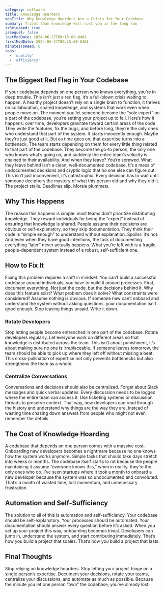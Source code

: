 ```yaml
---
category: software
title: Knowledge Hoarders
seoTitle: Why Knowledge Hoarders Are a Crisis for Your Codebase
summary: Tribal team knowledge will cost you in the long run
isReleased: true
isSequel: false
lastModDate: 2024-06-27T09:15:00-0401
firstModDate: 2024-06-27T09:15:00-0401
minutesToRead: 6
tags:
  - 'quality'
  - 'efficiency'
---
```


<H2>The Biggest Red Flag in Your Codebase</H2>

<C>
If your codebase depends on one person who knows everything, you’re in deep trouble. This isn’t just a red flag, it’s a full-blown crisis waiting to happen. A healthy project doesn’t rely on a single brain to function, it thrives on collaboration, shared knowledge, and systems that work even when people move on. The moment you let someone become the “sole expert” on a part of the codebase, you’re setting your project up to fail.
</C>

<C>
Here’s how it happens: over time, developers gravitate toward certain areas of the code. They write the features, fix the bugs, and before long, they’re the only ones who understand that part of the system. It starts innocently enough. Maybe they’re just good at it. But as time goes on, that expertise turns into a bottleneck. The team starts depending on them for every little thing related to that part of the codebase. They become the go-to person, the only one who knows what’s going on, and suddenly the entire team’s velocity is chained to their availability.
</C>

<C>
And when they leave? You’re screwed. What they leave behind isn’t a clean, well-documented codebase. It’s a mess of undocumented decisions and cryptic logic that no one else can figure out. This isn’t just inconvenient, it’s catastrophic. Every decision has to wait until someone deciphers the mystery of what this person did and why they did it. The project stalls. Deadlines slip. Morale plummets.
</C>

<H2>Why This Happens</H2>

<C>
The reason this happens is simple: most teams don’t prioritize distributing knowledge. They reward individuals for being the “expert” instead of ensuring that knowledge is shared. People assume their decisions are obvious or self-explanatory, so they skip documentation. They think their code is “simple enough” to understand without explanation. Spoiler: it’s not. And even when they have good intentions, the task of documenting everything “later” never actually happens. What you’re left with is a fragile, people-dependent system instead of a robust, self-sufficient one.
</C>

<H2>How to Fix It</H2>

<C>
Fixing this problem requires a shift in mindset. You can’t build a successful codebase around individuals, you have to build it around processes. First, document everything. Not just the code, but the decisions behind it. Why does this feature exist? What problem does it solve? What constraints were considered? Assume nothing is obvious. If someone new can’t onboard and understand the system without asking questions, your documentation isn’t good enough. Stop leaving things unsaid. Write it down.
</C>

<H3>Rotate Developers</H3>

<C>
Stop letting people become entrenched in one part of the codebase. Rotate developers regularly. Let everyone work on different areas so that knowledge is distributed across the team. This isn’t about punishment, it’s about making sure no one is irreplaceable. If someone leaves tomorrow, the team should be able to pick up where they left off without missing a beat. This cross-pollination of expertise not only prevents bottlenecks but also strengthens the team as a whole.
</C>

<H3>Centralize Conversations</H3>

<C>
Conversations and decisions should also be centralized. Forget about Slack messages and quick verbal updates. Every discussion needs to be logged where the entire team can access it. Use ticketing systems or discussion threads to preserve context. That way, new developers can read through the history and understand why things are the way they are, instead of wasting time chasing down answers from people who might not even remember the details.
</C>

<H2>The Cost of Knowledge Hoarding</H2>

<C>
A codebase that depends on one person comes with a massive cost. Onboarding new developers becomes a nightmare because no one knows how the system works anymore. Simple tasks that should take days stretch into weeks or months. The codebase itself starts to rot because the people maintaining it assume “everyone knows this,” when in reality, they’re the only ones who do. I’ve seen startups where it took a month to onboard a new developer because the system was so undocumented and convoluted. That’s a month of wasted time, lost momentum, and unnecessary frustration.
</C>

<H2>Automation and Self-Sufficiency</H2>

<C>
The solution to all of this is automation and self-sufficiency. Your codebase should be self-explanatory. Your processes should be automated. Your documentation should answer every question before it’s asked. When you set up your project this way, onboarding becomes trivial. Developers can jump in, understand the system, and start contributing immediately. That’s how you build a project that scales. That’s how you build a project that lasts.
</C>

<H2>Final Thoughts</H2>

<C>
Stop relying on knowledge hoarders. Stop letting your project hinge on a single person’s expertise. Document your decisions, rotate your teams, centralize your discussions, and automate as much as possible. Because the minute you let one person “own” the codebase, you’ve already lost.
</C>
